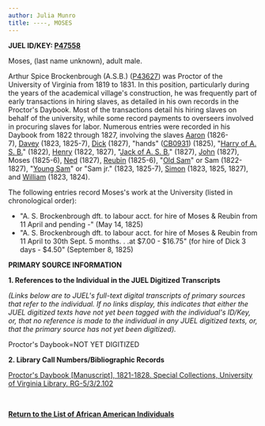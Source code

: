 ```yaml
---
author: Julia Munro
title: ----, MOSES
---
```

**JUEL ID/KEY: **[P47558](http://juel.iath.virginia.edu/public_person?person=47558 "P47558")**[  
](http://juel.iath.virginia.edu/public_person?person=47002 "P47002")**

Moses, (last name unknown), adult male. 

Arthur Spice Brockenbrough (A.S.B.) ([P43627](http://juel.iath.virginia.edu/public_person?person=43627 "P43627")) was Proctor of the University of Virginia from 1819 to 1831. In this position, particularly during the years of the academical village's construction, he was frequently part of early transactions in hiring slaves, as detailed in his own records in the Proctor's Daybook. Most of the transactions detail his hiring slaves on behalf of the university, while some record payments to overseers involved in procuring slaves for labor. Numerous entries were recorded in his Daybook from 1822 through 1827, involving the slaves [Aaron](http://juel.iath.virginia.edu/node/688 "Aaron") (1826-7), [Davey](http://juel.iath.virginia.edu/node/684 "Davey") (1823, 1825-7), [Dick](http://juel.iath.virginia.edu/node/690 "Dick") (1827), "hands" ([CB0931](http://juel.iath.virginia.edu/public_cb?cb=931 "BROCKENBROUGH'S HANDS")) (1825), "[Harry of A. S. B.](http://juel.iath.virginia.edu/node/685 "HARRY")" (1822), [Henry](http://juel.iath.virginia.edu/node/686 "Henry  ") (1822, 1827), "[Jack of A. S. B.](http://juel.iath.virginia.edu/node/681 "Jack")" (1827), [John](http://juel.iath.virginia.edu/node/689 "John ") (1827), Moses (1825-6), [Ned](http://juel.iath.virginia.edu/node/691 "Ned") (1827), [Reubin](http://juel.iath.virginia.edu/node/693 "REUBIN") (1825-6), "[Old Sam](http://juel.iath.virginia.edu/node/682 "Old Sam")" or Sam (1822-1827), "[Young Sam](http://juel.iath.virginia.edu/node/683 "Young Sam")" or "Sam jr." (1823, 1825-7), [Simon](http://juel.iath.virginia.edu/node/687 "Simon") (1823, 1825, 1827), and [William](http://juel.iath.virginia.edu/node/694 "WILLIAM") (1823, 1824).   
  

The following entries record Moses's work at the University (listed in chronological order):

*   "A. S. Brockenbrough dft. to labour acct. for hire of Moses & Reubin from 11 April and pending -" (May 14, 1825) 
*   "A. S. Brockenbrough dft. to labour acct. for hire of Moses & Reubin from 11 April to 30th Sept. 5 months. . .at $7.00 - $16.75" (for hire of Dick 3 days - $4.50" (September 8, 1825)

**PRIMARY SOURCE INFORMATION** 

**1\. References to the Individual in the JUEL Digitized Transcripts**

_(Links below are to JUEL's full-text digital transcripts of primary sources that refer to the individual. If no links display, this indicates that either the JUEL digitized texts have not yet been tagged with the individual's ID/Key, or, that no reference is made to the individual in any JUEL digitized texts, or, that the primary source has not yet been digitized)._   

Proctor's Daybook=NOT YET DIGITIZED 

**2\. Library Call Numbers/Bibliographic Records**

[](http://search.lib.virginia.edu/catalog/u6371432)[Proctor's Daybook \[Manuscript\], 1821-1828. Special Collections, University of Virginia Library. RG-5/3/2.102](http://search.lib.virginia.edu/catalog/u6607353 "Proctor's Daybook")

 [](http://search.lib.virginia.edu/catalog/u6371432)

**[Return to the List of African American Individuals](http://juel.iath.virginia.edu/node/367 "Return to the List of African-American Individuals")**